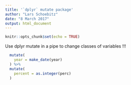 ```yaml
---
title: '`dplyr` mutate package'
author: "Lars Schoebitz"
date: "8 March 2017"
output: html_document
---
```


```r
knitr::opts_chunk$set(echo = TRUE)
```


Use dplyr mutate in a pipe to change classes of variables !!! 

```r

  mutate(
    year = make_date(year)
  ) %>%
  mutate(
    percent = as.integer(perc)
  )



```

